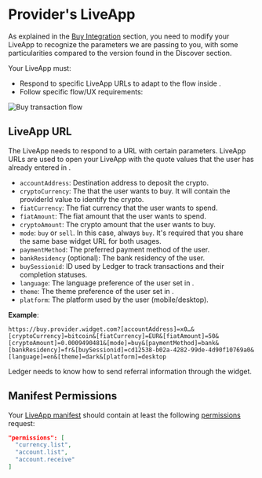 

# Provider's LiveApp

As explained in the [Buy Integration](../buy) section, you need to modify your LiveApp to recognize the parameters we are passing to you, with some particularities compared to the version found in the Discover section.

Your LiveApp must:

- Respond to specific LiveApp URLs to adapt to the flow inside <Glossary word="Ledger Live"></Glossary>.
- Follow specific flow/UX requirements:

<Zoom>
  <img alt="Buy transaction flow" src="/exchange/buy-liveapp-flow.png" />
</Zoom>

## LiveApp URL

The LiveApp needs to respond to a URL with certain parameters. LiveApp URLs are used to open your LiveApp with the quote values that the user has already entered in <Glossary word="Ledger Live"></Glossary>.

- `accountAddress`: Destination address to deposit the crypto.
- `cryptoCurrency`: The <Glossary word="cryptocurrency"></Glossary> that the user wants to buy. It will contain the providerId value to identify the crypto.
- `fiatCurrency`: The fiat currency that the user wants to spend.
- `fiatAmount`: The fiat amount that the user wants to spend.
- `cryptoAmount`: The crypto amount that the user wants to buy.
- `mode`: `buy` or `sell`. In this case, always `buy`. It's required that you share the same base widget URL for both usages.
- `paymentMethod`: The preferred payment method of the user.
- `bankResidency` (optional): The bank residency of the user.
- `buySessionid`: ID used by Ledger to track transactions and their completion statuses.
- `language`: The language preference of the user set in <Glossary word="Ledger Live"></Glossary>.
- `theme`: The theme preference of the user set in <Glossary word="Ledger Live"></Glossary>.
- `platform`: The platform used by the user (mobile/desktop).

**Example**:

```
https://buy.provider.widget.com?[accountAddress]=x0…&[cryptoCurrency]=bitcoin&[fiatCurrency]=EUR&[fiatAmount]=50&[cryptoAmount]=0.0009490481&[mode]=buy&[paymentMethod]=bank&[bankResidency]=fr&[buySessionid]=cd12538-b02a-4282-99de-4d90f10769a0&[language]=en&[theme]=dark&[platform]=desktop
```

<Callout type="info" emoji="👉">
  Ledger needs to know how to send referral information through the widget.
</Callout>

## Manifest Permissions

Your [LiveApp manifest](../../../../docs/discover/wallet-api/appendix/manifest) should contain at least the following [permissions](../../../../docs/discover/wallet-api/appendix/manifest#permissions) request:

```json
"permissions": [
  "currency.list",
  "account.list",
  "account.receive"
]
```
